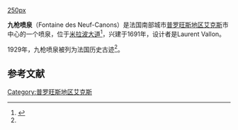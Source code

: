 [[image:Fontaine-des-Neuf-Canons-by-Malost.jpg|250px]]

'''九枪喷泉'''（Fontaine des Neuf-Canons）是法国南部城市[[普罗旺斯地区艾克斯|普罗旺斯地区艾克斯]]市中心的一个喷泉，位于[[米拉波大道|米拉波大道]]<ref name="mérimée">{{Cite web |url=http://www.culture.gouv.fr/public/mistral/merimee_fr?ACTION=CHERCHER&FIELD_1=REF&VALUE_1=PA00081006 |title=法国文化部档案 |accessdate=2010-12-01 |archive-date=2014-04-13 |archive-url=https://web.archive.org/web/20140413022305/http://www.culture.gouv.fr/public/mistral/merimee_fr?ACTION=CHERCHER&FIELD_1=REF&VALUE_1=PA00081006 |dead-url=no }}</ref>，兴建于1691年，设计者是Laurent Vallon。

1929年，九枪喷泉被列为法国历史古迹<ref name="mérimée" />。

== 参考文献 ==
<references />

[[Category:普罗旺斯地区艾克斯|Category:普罗旺斯地区艾克斯]]